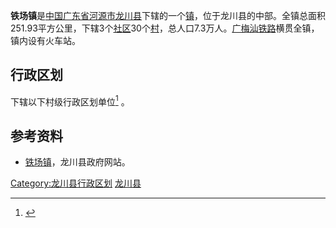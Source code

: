 {{中国乡级行政区
| 行政区全称 = 铁场镇
| 景观照片文件名 = 
| 景观照片描述 = 
| 汉语拼音 = 
| 通用拼音 = 
| 注音符號 = 
| 其它标音类型1 = 
| 其它标音1 = 
| 其它标音类型2 = 
| 其它标音2 = 
| 其它语言类型1 = 
| 其它语言地名1 = 
| 其它语言类型2 = 
| 其它语言地名2 = 
| 上级行政区 = [[广东省|广东省]][[河源市|河源市]][[龙川县|龙川县]]
| 行政区类别 = [[镇|镇]]
| 行政区划代码 = 
| 地理坐标 = 
| 总面积 = 251.93平方公里
| 户籍人口 = 
| 户籍人口年份 = 
| 常住人口 = 7.3万人
| 常住人口年份 = 
| 人口密度 = 
| 行政区划 = 3个社区30个村 
| 官方网站 = 
| 政府驻地 = 
| 邮政编码 = 
| 毗邻行政区 = 
| 位置图文件名 = 
| 位置图描述 = 
}}
'''铁场镇'''是[[中国|中国]][[广东省|广东省]][[河源市|河源市]][[龙川县|龙川县]]下辖的一个[[镇|镇]]，位于龙川县的中部。全镇总面积251.93平方公里，下辖3个[[社区|社区]]30个[[村|村]]，总人口7.3万人。[[广梅汕铁路|广梅汕铁路]]横贯全镇，镇内设有火车站。

== 行政区划 ==
{{PAGENAMEBASE}}下辖以下村级行政区划单位<ref>{{PRC admin/ref sgc|44/16/22/112/000}}</ref>
{{PRC admin/children|44/16/22/112/000}}。

==参考资料==
*[https://web.archive.org/web/20070314031445/http://www.gdhylc.gov.cn/xzfc_list.jsp?secFlag=080100&thFlag=080112&secName=%E4%B9%A1%E9%95%87%E9%A3%8E%E9%87%87&thName=%E9%93%81%E5%9C%BA%E9%95%87 铁场镇]，龙川县政府网站。
{{reflist}}

{{GD-stub}}
{{PRC admin/navcat|44/16/22/112/000}}

[[Category:龙川县行政区划|Category:龙川县行政区划]]
[[Category:河源建制镇|龙川县]]